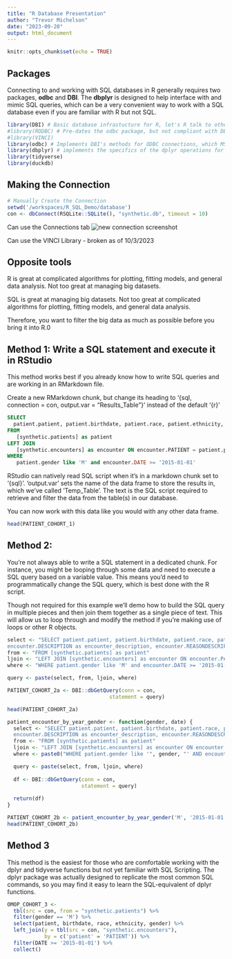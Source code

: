 ```yaml
---
title: "R Database Presentation"
author: "Trevor Michelson"
date: "2023-09-20"
output: html_document
---
```


```r
knitr::opts_chunk$set(echo = TRUE)
```

## Packages
Connecting to and working with SQL databases in R generally requires two packages, **odbc** and 
**DBI**. The **dbplyr** is designed to help interface with and mimic SQL queries, which can be
a very convenient way to work with a SQL database even if you are familiar with R but not SQL. 
```r
library(DBI) # Basic database infrastucture for R, let's R talk to other databases (MS SQL, MySQL, Oracle, Etc.)
#library(RODBC) # Pre-dates the odbc package, but not compliant with DBI and is no longer in active development
#library(VINCI)
library(odbc) # Implements DBI's methods for ODBC connections, which MS SQL uses
library(dbplyr) # implements the specifics of the dplyr operations for remote SQL table
library(tidyverse)
library(duckdb)
``` 

## Making the Connection
``` r
# Manually Create the Connection
setwd('/workspaces/R_SQL_Demo/database')
con <- dbConnect(RSQLite::SQLite(), "synthetic.db", timeout = 10)
```
Can use the Connections tab
![new connection screenshot](H:/Pictures/Capture.png)

Can use the VINCI Library - broken as of 10/3/2023

## Opposite tools
R is great at complicated algorithms for plotting, fitting models, and general data analysis. Not too great at managing
big datasets.

SQL is great at managing big datasets. Not too great at complicated algorithms for plotting, fitting models, and 
general data analysis. 

Therefore, you want to filter the big data as much as possible before you bring it into R.0

## Method 1: Write a SQL statement and execute it in RStudio
This method works best if you already know how to write SQL queries and are working in an RMarkdown file.

Create a new RMarkdown chunk, but change its heading to '{sql, connection = con, output.var = "Results_Table"}' 
instead of the default '{r}'
``` sql
SELECT 
  patient.patient, patient.birthdate, patient.race, patient.ethnicity, patient.gender, encounter.DESCRIPTION as encounter_description, encounter.REASONDESCRIPTION as notes, encounter.DATE as encounter_date
FROM 
   [synthetic.patients] as patient
LEFT JOIN
   [synthetic.encounters] as encounter ON encounter.PATIENT = patient.patient
WHERE 
   patient.gender like 'M' and encounter.DATE >= '2015-01-01' 
```

RStudio can natively read SQL script when it's in a markdown chunk set to '{sql}'.
'output.var' sets the name of the data frame to store the results in, which we've called
'Temp_Table'. The text is the SQL script required to retrieve and filter the data from the 
table(s) in our database.

You can now work with this data like you would with any other data frame.

``` r
head(PATIENT_COHORT_1)
```

## Method 2:
You're not always able to write a SQL statement in a dedicated chunk. For instance, you might be looping 
through some data and need to execute a SQL query based on a variable value. This means you'd need to 
programmatically change the SQL query, which is best done with the R script. 

Though not required for this example we'll demo how to build the SQL query in multiple pieces and then
join them together as a single piece of text. This will allow us to loop through and modify the method
if you're making use of loops or other R objects. 
```r
select <- "SELECT patient.patient, patient.birthdate, patient.race, patient.ethnicity, patient.gender,
encounter.DESCRIPTION as encounter_description, encounter.REASONDESCRIPTION as notes, encounter.DATE as encounter_date"
from <- "FROM [synthetic.patients] as patient"
ljoin <- "LEFT JOIN [synthetic.encounters] as encounter ON encounter.PATIENT = patient.patient"
where <- "WHERE patient.gender like 'M' and encounter.DATE >= '2015-01-01'"

query <- paste(select, from, ljoin, where)

PATIENT_COHORT_2a <- DBI::dbGetQuery(conn = con,
                                 statement = query)

head(PATIENT_COHORT_2a)
```

```r
patient_encounter_by_year_gender <- function(gender, date) {
  select <- "SELECT patient.patient, patient.birthdate, patient.race, patient.ethnicity, patient.gender,
  encounter.DESCRIPTION as encounter_description, encounter.REASONDESCRIPTION as notes, encounter.DATE as encounter_date"
  from <- "FROM [synthetic.patients] as patient"
  ljoin <- "LEFT JOIN [synthetic.encounters] as encounter ON encounter.PATIENT = patient.patient"
  where <- paste0("WHERE patient.gender like '", gender, "' AND encounter.DATE >= '", data,"'")

  query <- paste(select, from, ljoin, where)
  
  df <- DBI::dbGetQuery(conn = con,
                        statement = query)
  
  return(df)
}

PATIENT_COHORT_2b <- patient_encounter_by_year_gender('M', '2015-01-01')
head(PATIENT_COHORT_2b)
```

## Method 3
This method is the easiest for those who are comfortable working with the dplyr and tidyverse functions but
not yet familiar with SQL Scripting. The dplyr package was actually designed to replicate the most common SQL commands,
so you may find it easy to learn the SQL-equivalent of dplyr functions. 

```r
OMOP_COHORT_3 <- 
  tbl(src = con, from = "synthetic.patients") %>%
  filter(gender == 'M') %>%
  select(patient, birthdate, race, ethnicity, gender) %>%
  left_join(y = tbl(src = con, "synthetic.encounters"),
            by = c('patient' = 'PATIENT')) %>%
  filter(DATE >= '2015-01-01') %>%
  collect()
```